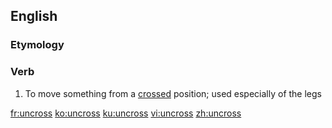 ==English==

===Etymology===
{{prefix|un|cross|lang=en}}

===Verb===
{{en-verb|uncrosses|uncrossing|uncrossed}}

# To move something from a [[crossed]] position; used especially of the legs

[[fr:uncross]]
[[ko:uncross]]
[[ku:uncross]]
[[vi:uncross]]
[[zh:uncross]]